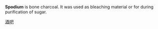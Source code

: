 '''Spodium''' is bone charcoal. It was used as bleaching material or for during purification of sugar.


{{stub}}
[http://www.yipu.com.cn/shangjia/info7.html 酒吧]